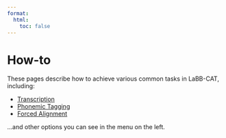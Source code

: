 ```yaml
---
format:
  html:
    toc: false
---
```

# How-to

These pages describe how to achieve various common tasks in LaBB-CAT, including:

- [Transcription](transcription/index.qmd)
- [Phonemic Tagging](phonemic-tagging/index.qmd)
- [Forced Alignment](forced-alignment/index.qmd)

...and other options you can see in the menu on the left.